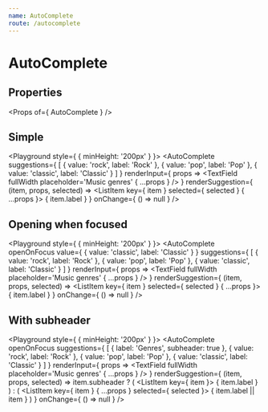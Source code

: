 ```yaml
---
name: AutoComplete
route: /autocomplete
---
```



# AutoComplete

## Properties
<Props of={ AutoComplete } />

## Simple
<Playground style={ { minHeight: '200px' } }>
    <AutoComplete
        suggestions={ [
            { value: 'rock', label: 'Rock' },
            { value: 'pop', label: 'Pop' },
            { value: 'classic', label: 'Classic' }
        ] }
        renderInput={ props =>
            <TextField
                fullWidth
                placeholder='Music genres'
                { ...props }
            />
        }
        renderSuggestion={ (item, props, selected) =>
            <ListItem
                key={ item }
                selected={ selected }
                { ...props }>
                { item.label }
            </ListItem>
        }
        onChange={ () => null }
    />
</Playground>


## Opening when focused
<Playground style={ { minHeight: '200px' } }>
    <AutoComplete
        openOnFocus
        value={ { value: 'classic', label: 'Classic' } }
        suggestions={ [
            { value: 'rock', label: 'Rock' },
            { value: 'pop', label: 'Pop' },
            { value: 'classic', label: 'Classic' }
        ] }
        renderInput={ props =>
            <TextField
                fullWidth
                placeholder='Music genres'
                { ...props }
            />
        }
        renderSuggestion={ (item, props, selected) =>
            <ListItem
                key={ item }
                selected={ selected }
                { ...props }>
                { item.label }
            </ListItem>
        }
        onChange={ () => null }
    />
</Playground>

## With subheader
<Playground style={ { minHeight: '200px' } }>
    <AutoComplete
        openOnFocus
        suggestions={ [
            { label: 'Genres', subheader: true },
            { value: 'rock', label: 'Rock' },
            { value: 'pop', label: 'Pop' },
            { value: 'classic', label: 'Classic' }
        ] }
        renderInput={ props =>
            <TextField
                fullWidth
                placeholder='Music genres'
                { ...props }
            />
        }
        renderSuggestion={ (item, props, selected) => item.subheader
            ? (
                <ListItem key={ item }>
                    <Typography variant='caption'>
                        { item.label }
                    </Typography>
                </ListItem>
            )
            : (
                <ListItem
                    key={ item }
                    { ...props }
                    selected={ selected }>
                    { item.label || item }
                </ListItem>
            )
        }
        onChange={ () => null }
    />
</Playground>
